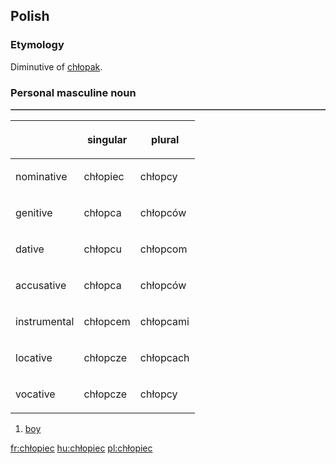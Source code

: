 ==Polish==
===Etymology===
Diminutive of [[chłopak]].
===Personal masculine noun===
<table border=1>
{| 
! !! singular !! plural
|-
! nominative
| chłopiec || chłopcy
|-
! genitive
| chłopca || chłopców
|-
! dative
| chłopcu || chłopcom
|-
! accusative
| chłopca || chłopców
|-
! instrumental
| chłopcem || chłopcami
|-
! locative
| chłopcze || chłopcach
|-
! vocative
| chłopcze || chłopcy
|}
</table>

# [[boy]]

[[fr:chłopiec]]
[[hu:chłopiec]]
[[pl:chłopiec]]